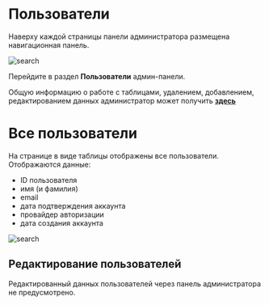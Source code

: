 # Пользователи

Наверху каждой страницы панели администратора размещена навигационная панель.

![search](/images/nav.png)

Перейдите в раздел **Пользователи** админ-панели.

Общую информацию о работе с таблицами, удалением, добавлением, редактированием данных администратор может получить [**здесь**](table)

# Все пользователи

На странице в виде таблицы отображены все пользователи. 
Отображаются данные: 
- ID пользователя
- имя (и фамилия)
- email
- дата подтверждения аккаунта
- провайдер авторизации
- дата создания аккаунта

![search](/images/users.png)

## Редактирование пользователей
Редактированный данных пользователей через панель администратора не предусмотрено. 

